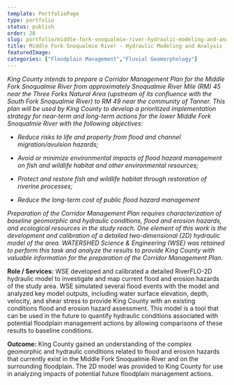 ```yaml
---
template: PortfolioPage
type: portfolio
status: publish
order: 28
slug: portfolio/middle-fork-snoqualmie-river-hydraulic-modeling-and-analysis
title: Middle Fork Snoqualmie River - Hydraulic Modeling and Analysis
featuredImage: 
categories: ["Floodplain Management","Fluvial Geomorphology"]
---
```


_King County intends to prepare a Corridor Management Plan for the Middle Fork Snoqualmie River from approximately Snoqualmie River Mile (RM) 45 near the Three Forks Natural Area (upstream of its confluence with the South Fork Snoqualmie River) to RM 49 near the community of Tanner. This plan will be used by King County to develop a prioritized implementation strategy for near-term and long-term actions for the lower Middle Fork Snoqualmie River with the following objectives:_  

  
*   _Reduce risks to life and property from flood and channel migration/avulsion hazards;_
  
*   _Avoid or minimize environmental impacts of flood hazard management on fish and wildlife habitat and other environmental resources;_
  
*   _Protect and restore fish and wildlife habitat through restoration of riverine processes;_
  
*   _Reduce the long-term cost of public flood hazard management_
  

  
_Preparation of the Corridor Management Plan requires characterization of baseline geomorphic and hydraulic conditions, flood and erosion hazards, and ecological resources in the study reach. One element of this work is the development and calibration of a detailed two-dimensional (2D) hydraulic model of the area. WATERSHED Science & Engineering (WSE) was retained to perform this task and analyze the results to provide King County with valuable information for the preparation of the Corridor Management Plan._  
  
**Role / Services:** WSE developed and calibrated a detailed RiverFLO-2D hydraulic model to investigate and map current flood and erosion hazards of the study area. WSE simulated several flood events with the model and analyzed key model outputs, including water surface elevation, depth, velocity, and shear stress to provide King County with an existing conditions flood and erosion hazard assessment. This model is a tool that can be used in the future to quantify hydraulic conditions associated with potential floodplain management actions by allowing comparisons of these results to baseline conditions.  
  
**Outcome:** King County gained an understanding of the complex geomorphic and hydraulic conditions related to flood and erosion hazards that currently exist in the Middle Fork Snoqualmie River and on the surrounding floodplain. The 2D model was provided to King County for use in analyzing impacts of potential future floodplain management actions.